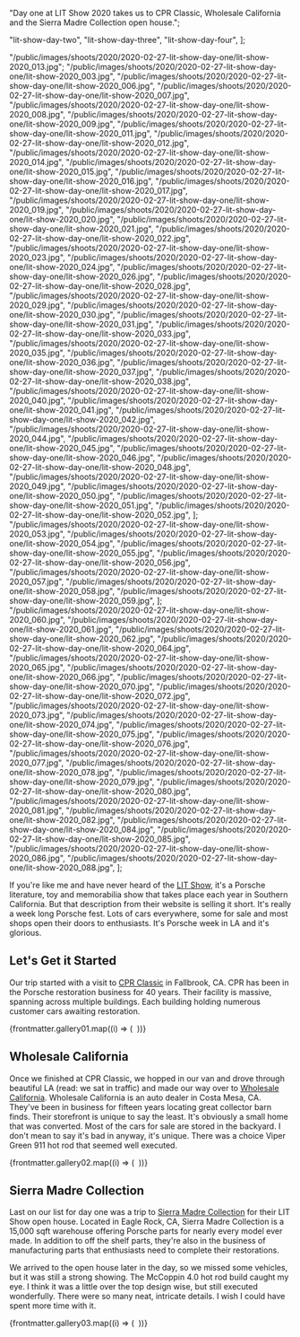 
  "Day one at LIT Show 2020 takes us to CPR Classic, Wholesale California and the Sierra Madre Collection open house.";

  "lit-show-day-two",
  "lit-show-day-three",
  "lit-show-day-four",
];

  "/public/images/shoots/2020/2020-02-27-lit-show-day-one/lit-show-2020_013.jpg";
  "/public/images/shoots/2020/2020-02-27-lit-show-day-one/lit-show-2020_003.jpg",
  "/public/images/shoots/2020/2020-02-27-lit-show-day-one/lit-show-2020_006.jpg",
  "/public/images/shoots/2020/2020-02-27-lit-show-day-one/lit-show-2020_007.jpg",
  "/public/images/shoots/2020/2020-02-27-lit-show-day-one/lit-show-2020_008.jpg",
  "/public/images/shoots/2020/2020-02-27-lit-show-day-one/lit-show-2020_009.jpg",
  "/public/images/shoots/2020/2020-02-27-lit-show-day-one/lit-show-2020_011.jpg",
  "/public/images/shoots/2020/2020-02-27-lit-show-day-one/lit-show-2020_012.jpg",
  "/public/images/shoots/2020/2020-02-27-lit-show-day-one/lit-show-2020_014.jpg",
  "/public/images/shoots/2020/2020-02-27-lit-show-day-one/lit-show-2020_015.jpg",
  "/public/images/shoots/2020/2020-02-27-lit-show-day-one/lit-show-2020_016.jpg",
  "/public/images/shoots/2020/2020-02-27-lit-show-day-one/lit-show-2020_017.jpg",
  "/public/images/shoots/2020/2020-02-27-lit-show-day-one/lit-show-2020_019.jpg",
  "/public/images/shoots/2020/2020-02-27-lit-show-day-one/lit-show-2020_020.jpg",
  "/public/images/shoots/2020/2020-02-27-lit-show-day-one/lit-show-2020_021.jpg",
  "/public/images/shoots/2020/2020-02-27-lit-show-day-one/lit-show-2020_022.jpg",
  "/public/images/shoots/2020/2020-02-27-lit-show-day-one/lit-show-2020_023.jpg",
  "/public/images/shoots/2020/2020-02-27-lit-show-day-one/lit-show-2020_024.jpg",
  "/public/images/shoots/2020/2020-02-27-lit-show-day-one/lit-show-2020_026.jpg",
  "/public/images/shoots/2020/2020-02-27-lit-show-day-one/lit-show-2020_028.jpg",
  "/public/images/shoots/2020/2020-02-27-lit-show-day-one/lit-show-2020_029.jpg",
  "/public/images/shoots/2020/2020-02-27-lit-show-day-one/lit-show-2020_030.jpg",
  "/public/images/shoots/2020/2020-02-27-lit-show-day-one/lit-show-2020_031.jpg",
  "/public/images/shoots/2020/2020-02-27-lit-show-day-one/lit-show-2020_033.jpg",
  "/public/images/shoots/2020/2020-02-27-lit-show-day-one/lit-show-2020_035.jpg",
  "/public/images/shoots/2020/2020-02-27-lit-show-day-one/lit-show-2020_036.jpg",
  "/public/images/shoots/2020/2020-02-27-lit-show-day-one/lit-show-2020_037.jpg",
  "/public/images/shoots/2020/2020-02-27-lit-show-day-one/lit-show-2020_038.jpg",
  "/public/images/shoots/2020/2020-02-27-lit-show-day-one/lit-show-2020_040.jpg",
  "/public/images/shoots/2020/2020-02-27-lit-show-day-one/lit-show-2020_041.jpg",
  "/public/images/shoots/2020/2020-02-27-lit-show-day-one/lit-show-2020_042.jpg",
  "/public/images/shoots/2020/2020-02-27-lit-show-day-one/lit-show-2020_044.jpg",
  "/public/images/shoots/2020/2020-02-27-lit-show-day-one/lit-show-2020_045.jpg",
  "/public/images/shoots/2020/2020-02-27-lit-show-day-one/lit-show-2020_046.jpg",
  "/public/images/shoots/2020/2020-02-27-lit-show-day-one/lit-show-2020_048.jpg",
  "/public/images/shoots/2020/2020-02-27-lit-show-day-one/lit-show-2020_049.jpg",
  "/public/images/shoots/2020/2020-02-27-lit-show-day-one/lit-show-2020_050.jpg",
  "/public/images/shoots/2020/2020-02-27-lit-show-day-one/lit-show-2020_051.jpg",
  "/public/images/shoots/2020/2020-02-27-lit-show-day-one/lit-show-2020_052.jpg",
];
  "/public/images/shoots/2020/2020-02-27-lit-show-day-one/lit-show-2020_053.jpg",
  "/public/images/shoots/2020/2020-02-27-lit-show-day-one/lit-show-2020_054.jpg",
  "/public/images/shoots/2020/2020-02-27-lit-show-day-one/lit-show-2020_055.jpg",
  "/public/images/shoots/2020/2020-02-27-lit-show-day-one/lit-show-2020_056.jpg",
  "/public/images/shoots/2020/2020-02-27-lit-show-day-one/lit-show-2020_057.jpg",
  "/public/images/shoots/2020/2020-02-27-lit-show-day-one/lit-show-2020_058.jpg",
  "/public/images/shoots/2020/2020-02-27-lit-show-day-one/lit-show-2020_059.jpg",
];
  "/public/images/shoots/2020/2020-02-27-lit-show-day-one/lit-show-2020_060.jpg",
  "/public/images/shoots/2020/2020-02-27-lit-show-day-one/lit-show-2020_061.jpg",
  "/public/images/shoots/2020/2020-02-27-lit-show-day-one/lit-show-2020_062.jpg",
  "/public/images/shoots/2020/2020-02-27-lit-show-day-one/lit-show-2020_064.jpg",
  "/public/images/shoots/2020/2020-02-27-lit-show-day-one/lit-show-2020_065.jpg",
  "/public/images/shoots/2020/2020-02-27-lit-show-day-one/lit-show-2020_066.jpg",
  "/public/images/shoots/2020/2020-02-27-lit-show-day-one/lit-show-2020_070.jpg",
  "/public/images/shoots/2020/2020-02-27-lit-show-day-one/lit-show-2020_072.jpg",
  "/public/images/shoots/2020/2020-02-27-lit-show-day-one/lit-show-2020_073.jpg",
  "/public/images/shoots/2020/2020-02-27-lit-show-day-one/lit-show-2020_074.jpg",
  "/public/images/shoots/2020/2020-02-27-lit-show-day-one/lit-show-2020_075.jpg",
  "/public/images/shoots/2020/2020-02-27-lit-show-day-one/lit-show-2020_076.jpg",
  "/public/images/shoots/2020/2020-02-27-lit-show-day-one/lit-show-2020_077.jpg",
  "/public/images/shoots/2020/2020-02-27-lit-show-day-one/lit-show-2020_078.jpg",
  "/public/images/shoots/2020/2020-02-27-lit-show-day-one/lit-show-2020_079.jpg",
  "/public/images/shoots/2020/2020-02-27-lit-show-day-one/lit-show-2020_080.jpg",
  "/public/images/shoots/2020/2020-02-27-lit-show-day-one/lit-show-2020_081.jpg",
  "/public/images/shoots/2020/2020-02-27-lit-show-day-one/lit-show-2020_082.jpg",
  "/public/images/shoots/2020/2020-02-27-lit-show-day-one/lit-show-2020_084.jpg",
  "/public/images/shoots/2020/2020-02-27-lit-show-day-one/lit-show-2020_085.jpg",
  "/public/images/shoots/2020/2020-02-27-lit-show-day-one/lit-show-2020_086.jpg",
  "/public/images/shoots/2020/2020-02-27-lit-show-day-one/lit-show-2020_088.jpg",
];

If you're like me and have never heard of the [LIT Show](https://www.lalitandtoyshow.com/), it's a Porsche literature, toy and memorabilia show that takes place each year in Southern California. But that description from their website is selling it short. It's really a week long Porsche fest. Lots of cars everywhere, some for sale and most shops open their doors to enthusiasts. It's Porsche week in LA and it's glorious.

## Let's Get it Started

Our trip started with a visit to [CPR Classic](https://www.cprclassic.com/) in Fallbrook, CA. CPR has been in the Porsche restoration business for 40 years. Their facility is massive, spanning across multiple buildings. Each building holding numerous customer cars awaiting restoration.

<div class="gallery">
  {frontmatter.gallery01.map((i) => (
    <Gallery file={i}>
      <Image file={i} sizes="(min-width: 1024px) 800px, 100vw" />
    </Gallery>
  ))}
</div>

## Wholesale California

Once we finished at CPR Classic, we hopped in our van and drove through beautiful LA (read: we sat in traffic) and made our way over to [Wholesale California](https://wholesalecalifornia.com/). Wholesale California is an auto dealer in Costa Mesa, CA. They've been in business for fifteen years locating great collector barn finds. Their storefront is unique to say the least. It's obviously a small home that was converted. Most of the cars for sale are stored in the backyard. I don't mean to say it's bad in anyway, it's unique. There was a choice Viper Green 911 hot rod that seemed well executed.

<div class="gallery">
  {frontmatter.gallery02.map((i) => (
    <Gallery file={i}>
      <Image file={i} sizes="(min-width: 1024px) 800px, 100vw" />
    </Gallery>
  ))}
</div>

## Sierra Madre Collection

Last on our list for day one was a trip to [Sierra Madre Collection](https://sierramadrecollection.com/) for their LIT Show open house. Located in Eagle Rock, CA, Sierra Madre Collection is a 15,000 sqft warehouse offering Porsche parts for nearly every model ever made. In addition to off the shelf parts, they're also in the business of manufacturing parts that enthusiasts need to complete their restorations.

We arrived to the open house later in the day, so we missed some vehicles, but it was still a strong showing. The McCoppin 4.0 hot rod build caught my eye. I think it was a little over the top design wise, but still executed wonderfully. There were so many neat, intricate details. I wish I could have spent more time with it.

<div class="gallery">
  {frontmatter.gallery03.map((i) => (
    <Gallery file={i}>
      <Image file={i} sizes="(min-width: 1024px) 800px, 100vw" />
    </Gallery>
  ))}
</div>
